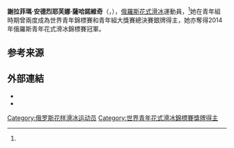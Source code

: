 {{多個問題|
{{expand|time=2017-01-26T01:05:38+00:00}}
{{refimprove|time=2016-12-24T09:17:38+00:00}}
}}
{{Infobox figure skater
|name= 謝拉菲瑪·薩哈諾維奇<br/>Serafima Sakhanovich
|image= Serafima Sakhanovich - 2019 Skate Canada - 2.jpg
|imagesize= 
|caption= 
|native_name=Серафима Андреевна Саханович
|native_name_lang= 
|fullname= Serafima Andreyevna Sakhanovich
|country= {{RUS}}
|birth_date= {{birth date and age|2000|2|9}}
|birth_place= {{RUS}}[[聖彼得堡|聖彼得堡]]
|residence= {{RUS}}[[聖彼得堡|聖彼得堡]]
|height= {{height|m=1.60}}
|coach= [[Evgeni_Plushenko|Evgeni Plushenko]]
|formercoach= Alina Pisarenko, Eteri Tutberidze, Sergei Dudakov, Evgeni Rukavicin
|choreographer= Olga Glinka, Valentin Molotov
|formerchoreographer= Nikita Mikhailov, Eteri Tutberidze, Irina Sushchenko
|skating club= Olympic School St. Petersburg
|former skating club= Sambo 70
|currenttraininglocations= {{RUS}}[[聖彼得堡|聖彼得堡]]
|formertraininglocations= [[莫斯科|莫斯科]]
|beganskating= 2007
|retired=
|combined total= 191.96
|combined date= 2014 JGP斯洛文尼亚站
|SP score= 66.58
|SP date= 2014 JGP斯洛文尼亚站
|FS score= 125.38
|FS date= 2014 JGP斯洛文尼亚站
}}
'''謝拉菲瑪·安德烈耶芙娜·薩哈諾維奇'''（{{lang-ru|Серафима Андреевна Саханович}}，{{bd|2000年|2月9日||}}），[[俄羅斯|俄羅斯]][[花式滑冰|花式滑冰]]運動員，<ref name="FSR-SS" />她在青年組時期曾兩度成為世界青年錦標賽和青年組大獎賽總決賽銀牌得主，她亦奪得2014年俄羅斯青年花式滑冰錦標賽冠軍。 ​​​​

== 参考来源 ==
{{Reflist|30em|refs=
<ref name=FSR-SS>{{cite web |url= http://fsrussia.ru/biografiya/88-sakhanovich-serafima.html |script-title= ru:Саханович Серафима Андреевна |language= ru |trans_title= Serafima Andreyevna Sakhanovich |publisher= Russian Figure Skating Federation |archiveurl= https://web.archive.org/web/20141012004633/http://fsrussia.ru/biografiya/88-sakhanovich-serafima.html |archivedate= 2014-10-12 |deadurl= no |access-date= 2017-01-28 }}</ref>

}}

== 外部連結 ==
*{{commons category inline|Serafima Sakhanovich}}
* {{isu name | id= 00014288 | name= Serafima Sakhanovich }}


{{DEFAULTSORT:Sakhanovich, Serafima}}
[[Category:俄罗斯花样滑冰运动员|Category:俄罗斯花样滑冰运动员]]
[[Category:世界青年花式滑冰錦標賽獎牌得主|Category:世界青年花式滑冰錦標賽獎牌得主]]